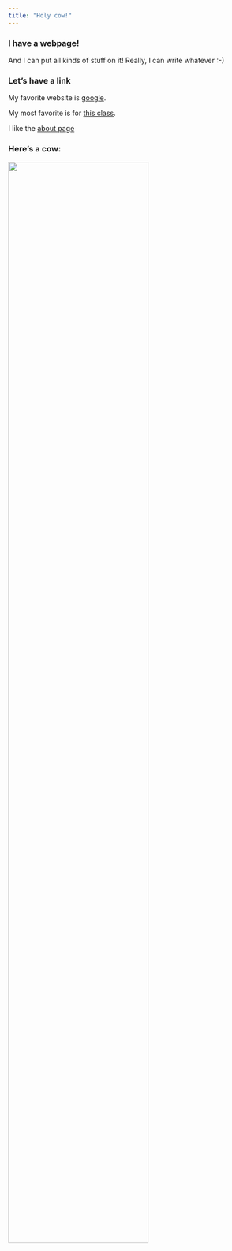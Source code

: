 ```yaml
---
title: "Holy cow!"
---
```


### I have a webpage!

And I can put all kinds of stuff on it! Really, I can write whatever :-)

### Let's have a link

My favorite website is [google](https://www.google.com). 

My most favorite is for [this class](http://jeffgoldsmith.com/DSI/making_websites.html).

I like the [about page](about.html)

### Here's a cow:


<img src="images/cow.png" style="width:75%">
